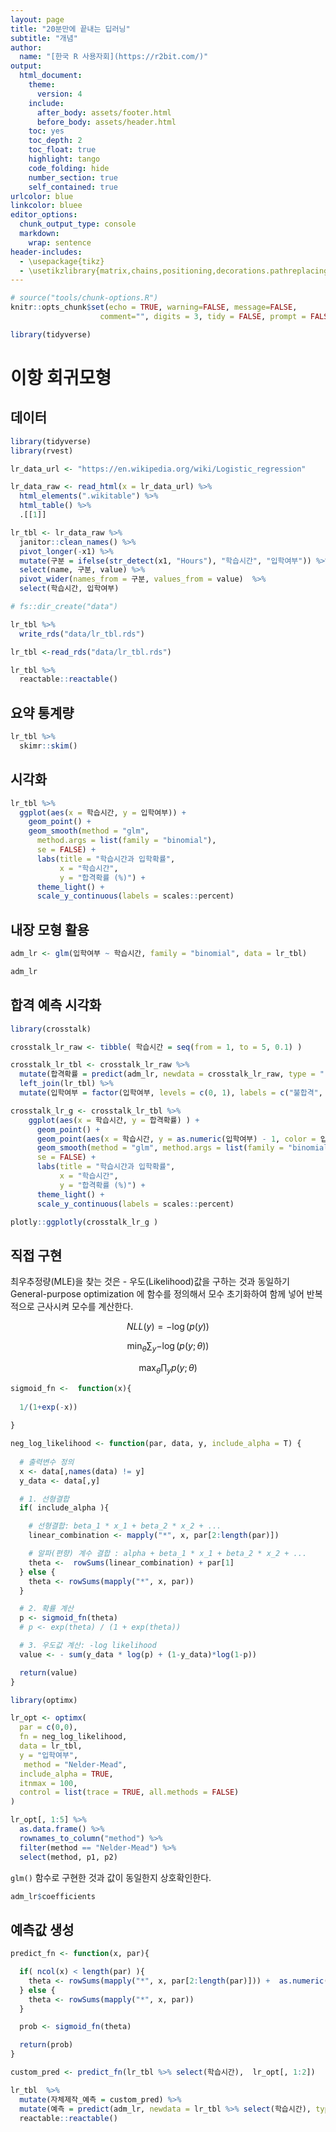 ```yaml
---
layout: page
title: "20분만에 끝내는 딥러닝"
subtitle: "개념"
author:
  name: "[한국 R 사용자회](https://r2bit.com/)"
output:
  html_document: 
    theme:
      version: 4
    include:
      after_body: assets/footer.html
      before_body: assets/header.html
    toc: yes
    toc_depth: 2
    toc_float: true
    highlight: tango
    code_folding: hide
    number_section: true
    self_contained: true
urlcolor: blue
linkcolor: bluee
editor_options: 
  chunk_output_type: console
  markdown: 
    wrap: sentence
header-includes: 
  - \usepackage{tikz}
  - \usetikzlibrary{matrix,chains,positioning,decorations.pathreplacing,arrows}
---
```


```r
# source("tools/chunk-options.R")
knitr::opts_chunk$set(echo = TRUE, warning=FALSE, message=FALSE,
                    comment="", digits = 3, tidy = FALSE, prompt = FALSE, fig.align = 'center')

library(tidyverse)
```

# 이항 회귀모형 {.tabset}

## 데이터

```r
library(tidyverse)
library(rvest)

lr_data_url <- "https://en.wikipedia.org/wiki/Logistic_regression"

lr_data_raw <- read_html(x = lr_data_url) %>% 
  html_elements(".wikitable") %>% 
  html_table() %>% 
  .[[1]] 

lr_tbl <- lr_data_raw %>% 
  janitor::clean_names() %>% 
  pivot_longer(-x1) %>% 
  mutate(구분 = ifelse(str_detect(x1, "Hours"), "학습시간", "입학여부")) %>% 
  select(name, 구분, value) %>% 
  pivot_wider(names_from = 구분, values_from = value)  %>% 
  select(학습시간, 입학여부)

# fs::dir_create("data")

lr_tbl %>% 
  write_rds("data/lr_tbl.rds")

```


```r

lr_tbl <-read_rds("data/lr_tbl.rds")

lr_tbl %>% 
  reactable::reactable()

```


## 요약 통계량

```r

lr_tbl %>% 
  skimr::skim()
```

## 시각화

```r

lr_tbl %>% 
  ggplot(aes(x = 학습시간, y = 입학여부)) +
    geom_point() +
    geom_smooth(method = "glm", 
      method.args = list(family = "binomial"), 
      se = FALSE) +
      labs(title = "학습시간과 입학확률",
           x = "학습시간",
           y = "합격확률 (%)") +
      theme_light() +
      scale_y_continuous(labels = scales::percent)
```


## 내장 모형 활용

```r
adm_lr <- glm(입학여부 ~ 학습시간, family = "binomial", data = lr_tbl)

adm_lr
```


## 합격 예측 시각화

```r
library(crosstalk)

crosstalk_lr_raw <- tibble( 학습시간 = seq(from = 1, to = 5, 0.1) )

crosstalk_lr_tbl <- crosstalk_lr_raw %>% 
  mutate(합격확률 = predict(adm_lr, newdata = crosstalk_lr_raw, type = "response" )) %>% 
  left_join(lr_tbl) %>% 
  mutate(입학여부 = factor(입학여부, levels = c(0, 1), labels = c("불합격", "합격")) )

crosstalk_lr_g <- crosstalk_lr_tbl %>% 
    ggplot(aes(x = 학습시간, y = 합격확률) ) +
      geom_point() +
      geom_point(aes(x = 학습시간, y = as.numeric(입학여부) - 1, color = 입학여부 ) ) +
      geom_smooth(method = "glm", method.args = list(family = "binomial"),
      se = FALSE) +
      labs(title = "학습시간과 입학확률",
           x = "학습시간",
           y = "합격확률 (%)") +
      theme_light() +
      scale_y_continuous(labels = scales::percent)

plotly::ggplotly(crosstalk_lr_g )

```

## 직접 구현 

최우추정량(MLE)을 찾는 것은 - 우도(Likelihood)값을 구하는 것과 동일하기 General-purpose optimization 에 함수를 정의해서 모수 초기화하여 함께 넣어 반복적으로 근사시켜 모수를 계산한다.

$$
NLL(y) = -{\log(p(y))}
$$

$$
\min_{\theta} \sum_y {-\log(p(y;\theta))} 
$$

$$
\max_{\theta} \prod_y p(y;\theta)
$$


```r
sigmoid_fn <-  function(x){
  
  1/(1+exp(-x))
  
}

neg_log_likelihood <- function(par, data, y, include_alpha = T) {
  
  # 출력변수 정의
  x <- data[,names(data) != y]
  y_data <- data[,y]

  # 1. 선형결합
  if( include_alpha ){

    # 선형결합: beta_1 * x_1 + beta_2 * x_2 + ...
    linear_combination <- mapply("*", x, par[2:length(par)])

    # 알파(편향) 계수 결합 : alpha + beta_1 * x_1 + beta_2 * x_2 + ...
    theta <-  rowSums(linear_combination) + par[1]
  } else {
    theta <- rowSums(mapply("*", x, par))
  }

  # 2. 확률 계산
  p <- sigmoid_fn(theta)
  # p <- exp(theta) / (1 + exp(theta))

  # 3. 우도값 계산: -log likelihood 
  value <- - sum(y_data * log(p) + (1-y_data)*log(1-p)) 

  return(value)
}

library(optimx)

lr_opt <- optimx(
  par = c(0,0),
  fn = neg_log_likelihood,
  data = lr_tbl,
  y = "입학여부",
   method = "Nelder-Mead",
  include_alpha = TRUE,
  itnmax = 100,
  control = list(trace = TRUE, all.methods = FALSE)
)

lr_opt[, 1:5] %>% 
  as.data.frame() %>% 
  rownames_to_column("method") %>% 
  filter(method == "Nelder-Mead") %>% 
  select(method, p1, p2)
```

`glm()` 함수로 구현한 것과 값이 동일한지 상호확인한다.

```r
adm_lr$coefficients
```

## 예측값 생성



```r
predict_fn <- function(x, par){

  if( ncol(x) < length(par) ){
    theta <- rowSums(mapply("*", x, par[2:length(par)])) +  as.numeric(par[1])
  } else {
    theta <- rowSums(mapply("*", x, par))
  }

  prob <- sigmoid_fn(theta)

  return(prob)
}

custom_pred <- predict_fn(lr_tbl %>% select(학습시간),  lr_opt[, 1:2])

lr_tbl  %>% 
  mutate(자체제작_예측 = custom_pred) %>% 
  mutate(예측 = predict(adm_lr, newdata = lr_tbl %>% select(학습시간), type ="response")) %>% 
  reactable::reactable()

```



